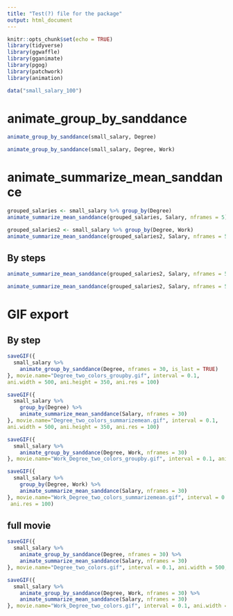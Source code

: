 ```yaml
---
title: "Test(?) file for the package"
output: html_document
---
```


```r
knitr::opts_chunk$set(echo = TRUE)
library(tidyverse)
library(ggwaffle)
library(gganimate)
library(pgog)
library(patchwork)
library(animation)
```


```r
data("small_salary_100")
```



# animate_group_by_sanddance


```r
animate_group_by_sanddance(small_salary, Degree)

animate_group_by_sanddance(small_salary, Degree, Work)
```


# animate_summarize_mean_sanddance

```r
grouped_salaries <- small_salary %>% group_by(Degree)
animate_summarize_mean_sanddance(grouped_salaries, Salary, nframes = 5)

grouped_salaries2 <- small_salary %>% group_by(Degree, Work) 
animate_summarize_mean_sanddance(grouped_salaries2, Salary, nframes = 5)
```

## By steps

```r
animate_summarize_mean_sanddance(grouped_salaries2, Salary, nframes = 5, output = "first")

animate_summarize_mean_sanddance(grouped_salaries2, Salary, nframes = 5, output = "second")
```


# GIF export

## By step

```r
saveGIF({
  small_salary %>%
    animate_group_by_sanddance(Degree, nframes = 30, is_last = TRUE) 
}, movie.name="Degree_two_colors_groupby.gif", interval = 0.1, 
ani.width = 500, ani.height = 350, ani.res = 100)

```

```r
saveGIF({
  small_salary %>%
    group_by(Degree) %>%
    animate_summarize_mean_sanddance(Salary, nframes = 30)
}, movie.name="Degree_two_colors_summarizemean.gif", interval = 0.1, 
ani.width = 500, ani.height = 350, ani.res = 100)

```

```r
saveGIF({
  small_salary %>%
    animate_group_by_sanddance(Degree, Work, nframes = 30)
}, movie.name="Work_Degree_two_colors_groupby.gif", interval = 0.1, ani.width = 500, ani.height = 350, ani.res = 100)

```


```r
saveGIF({
  small_salary %>%
    group_by(Degree, Work) %>%
    animate_summarize_mean_sanddance(Salary, nframes = 30)
}, movie.name="Work_Degree_two_colors_summarizemean.gif", interval = 0.1, ani.width = 500, ani.height = 350,
 ani.res = 100)

```

## full movie

```r
saveGIF({
  small_salary %>%
    animate_group_by_sanddance(Degree, nframes = 30) %>%
    animate_summarize_mean_sanddance(Salary, nframes = 30)
}, movie.name="Degree_two_colors.gif", interval = 0.1, ani.width = 500, ani.height = 350, ani.res = 100)

```

```r
saveGIF({
  small_salary %>%
    animate_group_by_sanddance(Degree, Work, nframes = 30) %>%
    animate_summarize_mean_sanddance(Salary, nframes = 30)
}, movie.name="Work_Degree_two_colors.gif", interval = 0.1, ani.width = 500, ani.height = 350, ani.res= 100)

```


